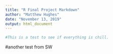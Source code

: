 ```yaml
---
title: "R Final Project Markdown"
author: "Matthew Hughes"
date: "November 13, 2019"
output: html_document
---
```


```r
#This is a test to see if everything is chill. 
```
#another test from SW

